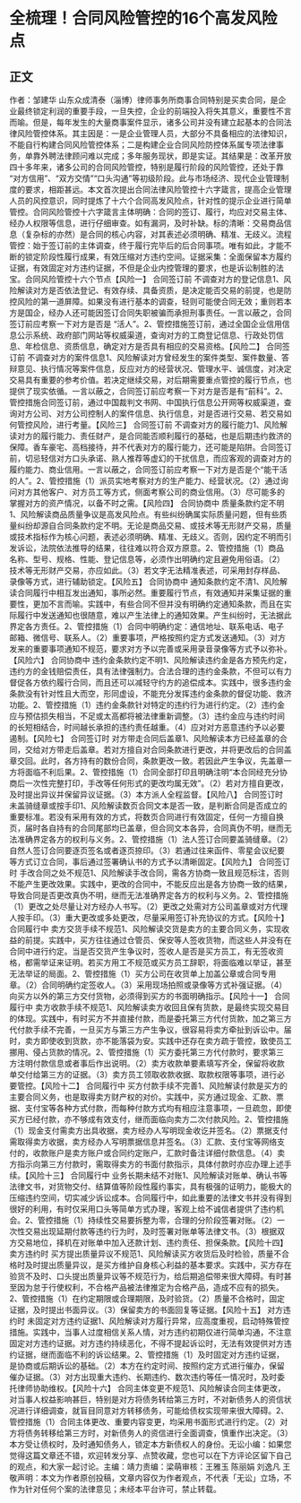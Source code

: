 # 全梳理！合同风险管控的16个高发风险点
## 正文
作者：邹建华 山东众成清泰（淄博）律师事务所商事合同特别是买卖合同，是企业最终锁定利润的重要手段，一旦失控，企业的前端投入将失其意义，重要性不言而喻。但是，每年发生的大量商事案件显示，诸多公司并没有建立起基本的合同法律风险管控体系。其主因是：一是企业管理人员，大部分不具备相应的法律知识，不能自行构建合同风险管控体系；二是构建企业合同风险防控体系属专项法律事务，单靠外聘法律顾问难以完成；多年服务现状，即是实证。其结果是：改革开放四十多年来，诸多公司的合同风险管控，特别是履行阶段的风险管控，还处于靠 “对方信用”、“双方交情”“口头沟通”等初级阶段。此与市场经济、现代企业管理制度的要求，相距甚远。本文首次提出合同法律风险管控十六字箴言，提高企业管理人员的风控意识，同时提炼了十六个合同高发风险点，针对性的提示企业进行简单管控。合同风险管控十六字箴言主体明确：合同的签订、履行，均应对交易主体、经办人权限等信息，进行仔细审查。如有漏洞，及时补缺。标的清晰：交易商品信息（复杂标的亦然）是合同的核心内容，对其表述必须明确、精准、无歧义。流程管控：始于签订前的主体调查，终于履行完毕后的后合同事项。唯有如此，才能不断的锁定阶段性履行成果，有效压缩对方违约空间。证据采集：全面保留本方履约证据，有效固定对方违约证据，不但是企业内控管理的要求，也是诉讼制胜的法宝。合同风险管控十六个节点【风险一】 合同签订前 不调查对方的登记信息1、风险解读对方是否依法登记、有效存续、具备资质，是决定能否交易的前提，也是防控风险的第一道屏障。如果没有进行基本的调查，轻则可能使合同无效；重则若本方是国企，经办人还可能因签订合同失职被骗而承担刑事责任。一言以蔽之，合同签订前应考察一下对方是否是 “活人”。2、管控措施签订前，通过全国企业信用信息公示系统、政府部门网站等权威渠道，查询对方的工商登记信息、行政处罚信息、年检信息、资质信息，确定对方是否具有相应的交易资格。【风险二】 合同签订前 不调查对方的案件信息1、风险解读对方曾经发生的案件类型、案件数量、答辩意见、执行情况等案件信息，反应对方的经营状况、管理水平、诚信度，对决定交易具有重要的参考价值。若决定继续交易，对后期需要重点管控的履行节点，也提供了现实依循。一言以蔽之，合同签订前应考察一下对方是否是有“前科”。2、管控措施合同签订前，通过中国裁判文书网、中国执行信息公开网等权威渠道，查询对方公司、对方公司控制人的案件信息、执行信息，对是否进行交易、若交易如何管控风险，进行考量。【风险三】  合同签订前 不调查对方的履行能力1、风险解读对方的履行能力、责任财产，是合同能否顺利履行的基础，也是后期违约救济的保障。香车豪宅、高档接待，并不代表对方的履行能力，还可能是陷阱。合同签订前，切忌轻信对方口头承诺、熟人推荐等虚幻的干扰信息，而应客观的调查对方的履约能力、商业信用。一言以蔽之，合同签订前应考察一下对方是否是个“能干活的人”。2、管控措施（1）派员实地考察对方的生产能力、经营状况。（2）通过询问对方其他客户、对方员工等方式，侧面考察公司的商业信用。（3）尽可能多的掌握对方的资产情况，以备不时之需。【风险四】 合同协商中 质量条款约定不明1、风险解读商品质量争议是高发风险点。有些纠纷确属实际质量问题，但有些质量纠纷却源自合同条款约定不明。无论是商品交易、或技术等无形财产交易，质量或技术指标作为核心问题，表述必须明确、精准、无歧义。否则，因约定不明而引发诉讼，法院依法推导的结果，往往难以符合双方原意。2、管控措施（1）商品名称、型号、规格、性能、登记信息等，必须作出明确约定且避免用俗语。（2）技术等无形财产交易，亦应如此。（3）若文字无法精准表述，可采用封存样品、录像等方式，进行辅助锁定。【风险五】 合同协商中 通知条款约定不清1、风险解读合同履行中相互发出通知，事所必然。重要履行节点，有效通知并采集证据的重要性，更加不言而喻。实践中，有些合同不但并没有明确约定通知条款，而且在实际履行中发送通知也很随意，难以产生法律上的通知效果。产生纠纷时，无法据此界定各方责任。2、管控措施（1）合同中明确约定：通信地址、联系电话、电子邮箱、微信号、联系人。（2）重要事项，严格按照约定方式发送通知。（3）对方发来的重要事项通知不规范，要求对方予以完善或采用录音录像等方式予以弥补。【风险六】 合同协商中 违约金条款约定不明1、风险解读违约金是各方预先约定，违约方的金钱赔偿责任，具有法律强制力。合法合理的违约金条款，不但可以有力督促各方依约履行合同，而且还可以减轻守约方的追偿成本。实践中，很多违约金条款没有针对性且大而空，形同虚设，不能充分发挥违约金条款的督促功能、救济功能。2、管控措施（1）违约金条款针对特定的违约行为进行约定。（2）违约金应与预估损失相当，不足或太高都将被法律重新调整。（3）违约金应与违约时间的长短相结合，时间越长承担的违约责任越重。（4）应对对方恶意违约予以必要遏制。【风险七】 合同签订时 对方带走合同后盖章1、风险解读本方已经盖章的合同，交给对方带走后盖章。若对方擅自对合同条款进行更改，并将更改后的合同盖章交回。此时，各方持有的数份合同，条款更改一致。若因此产生争议，先盖章一方将面临不利后果。2、管控措施（1）合同全部打印且明确注明“本合同经充分协商后一次性完整打印，手改等任何形式的更改均属无效”。（2）若对方擅自更改，及时提出异议并保留异议证据。（3）本方派人全程监督。【风险八】 合同签订时 未盖骑缝章或按手印1、风险解读数页合同文本是否一致，是判断合同是否成立的重要标准。若没有采用有效的方式，将数页合同进行有效固定，任何一方擅自换页，届时各自持有的合同尾部均已盖章，但合同文本各异，合同真伪不明，继而无法准确界定各方的权利与义务。2、管控措施（1）法人签订合同要盖骑缝章。（2）自然人签订合同要逐页签名或者逐页捺印。（3）若通过往来函件、零星会议纪要等方式订立合同，事后通过签署确认书的方式予以清晰固定。【风险九】 合同签订时 手改合同之处不规范1、风险解读手改合同，需各方协商一致且规范标注，否则不能产生更改效果。实践中，更改的合同中，不能反应出是各方协商一致的结果，导致合同是否更改真伪不明，继而无法准确界定各方的权利与义务。2、管控措施（1）更改之处尽量让对方经办人书写。（2）更改之处需对方公司盖章或对方代理人按手印。（3）重大更改或多处更改，尽量采用签订补充协议的方式。【风险十】 合同履行中 卖方交货手续不规范1、风险解读交货是卖方的主要合同义务，实现收益的前提。实践中，买方往往通过仓管员、保安等人签收货物，而这些人并没有在合同中进行约定。当是否交货产生争议时，签收人是否是买方员工，有无签收资格，都需举证来证明。若买方用工不规范或买方员工辞职，将面临难以举证，甚至无法举证的局面。2、管控措施（1）买方公司在收货单上加盖公章或合同专用章。（2）合同明确约定签收人。（3）采用现场拍照或录像等方式补强证据。（4）向买方以外的第三方交付货物，必须得到买方的书面明确指示。【风险十一】 合同履行中 卖方收款手续不规范1、风险解读卖方收回且保有货款，是最终实现交易目的体现。实践中，有时买方不并直接付款，而是委托第三方代付货款，加之第三方代付款手续不完善，一旦买方与第三方产生争议，很容易将卖方牵扯到诉讼中。届时，卖方即使收到货款，亦不能落袋为安。实践中还存在卖方疏于管控，致使员工挪用、侵占货款的情况。2、管控措施（1）买方委托第三方代付款时，要求第三方注明付款信息或者事后作出说明。（2）卖方收款单要素填写齐全，保留将收款单交付给第三方的证据。（3）卖方员工领取收款收据、取款权限等事项，进行必要管控。【风险十二】 合同履行中 买方付款手续不完善1、风险解读付款是买方的主要合同义务，也是取得卖方财产权的对价。实践中，买方通过现金、汇款、票据、支付宝等各种方式付款，而每种付款方式均有相应注意事项，一旦疏忽，即使买方已经付款，亦不够成有效支付，继而面临向卖方二次付款风险。2、管控措施（1）现金支付需卖方出具收据，卖方经办人写明现金收讫并签名。（2）票据支付需取得卖方收据，卖方经办人写明票据信息并签名。（3）汇款、支付宝等网络支付的，收款账户是卖方账户或合同约定账户，汇款时备注详细付款信息。（4）卖方指示向第三方付款时，需取得卖方的书面付款指示，具体付款时亦应办理上述手续。【风险十三】 合同履行中 业务长期未结不对账1、风险解读对账单、确认书等法律文书，对货物交付、结算值等阶段性履约事实，具有极强的证明力，能极大的压缩违约空间，切实减少诉讼成本。合同履行中，如此重要的法律文书并没有得到很好的利用，有时仅采用口头等简单方式办理，客观上给不诚信者提供了违约机会。2、管控措施（1）持续性交易要拆整为零，合理的分阶段签署对账。（2）一次性交易出现延期付款等违约行为时，及时签署对账单等法律文书。（3）根据双方交易地位，择机在对账单中加入还款计划、违约责任、担保条款。【风险十四】 卖方违约时 买方提出质量异议不规范1、风险解读买方收货后及时检验，质量不合格时及时提出质量异议，是买方维护自身核心利益的基本要求。实践中，买方存在验货不及时、口头提出质量异议等不规范行为，给后期追偿带来很大障碍。有时甚至因为怠于行使权利，不合格产品被法律推定为合格产品，造成不应有的损失。2、管控措施（1）在约定期限或合理期限，及时验货。（2）质量不合格时，固定证据，及时提出书面异议。（3）保留卖方的书面回复等证据。【风险十五】 对方违约时 未固定对方违约证据1、风险解读对方履行异常，应高度重视，启动特殊管控措施。实践中，当事人过度相信关系人情，对方违约初期仅进行简单沟通，不注意固定对方违约证据。对方违约持续恶化，不得不提起诉讼时，无法有效提供对方违约证据，继而面临不利的诉讼结果。2、管控措施（1）及时固定对方违约证据，是协商或后期诉讼的基础。（2）本方在约定时间、按照约定方式进行催办，保留催办证据。（3）对方出现重大违约、长期违约、数次违约等任一情况时，及时委托律师协助维权。【风险十六】 合同主体变更不规范1、风险解读合同主体更改，对当事人权益影响甚巨，特别是对方将债务转给第三方时，不对新债务人的资信状况进行详细调查，就盲目同意对方转移债务，可能给债权实现带来很大障碍。2、管控措施（1）合同主体更改、重要内容变更，均采用书面形式进行约定。（2）对方将债务转移给第三方时，对新债务人的资信进行全面调查，慎重作出决定。（3）本方受让债权时，及时通知债务人，锁定本方新债权人的身份。无讼小编：如果您觉得这篇文章还不错，欢迎转发分享、点赞收藏，您也可以在下方评论区留下自己的观点，和大家一起讨论。主编：靖力责编：梁萌审核：王雅玉 陈丽娟 刘逸凡 王敬声明：本文为作者原创投稿，文章内容仅为作者观点，不代表「无讼」立场，不作为针对任何个案的法律意见；未经本平台许可，禁止转载。